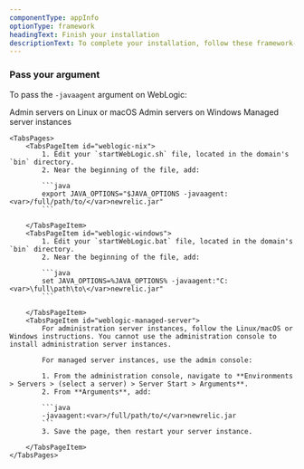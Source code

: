 ```yaml
---
componentType: appInfo
optionType: framework 
headingText: Finish your installation
descriptionText: To complete your installation, follow these framework-specific steps. If you need a different framework, select it at the top of this page.
---
```


### Pass your argument

To pass the `-javaagent` argument on WebLogic:

<Tabs>
	<TabsBar>
		<TabsBarItem id="weblogic-nix">Admin servers on Linux or macOS</TabsBarItem>
		<TabsBarItem id="weblogic-windows">Admin servers on Windows</TabsBarItem>
		<TabsBarItem id="weblogic-managed-server">Managed server instances</TabsBarItem>
	</TabsBar>

	<TabsPages>
		<TabsPageItem id="weblogic-nix">
            1. Edit your `startWebLogic.sh` file, located in the domain's `bin` directory.
            2. Near the beginning of the file, add:

            ```java
            export JAVA_OPTIONS="$JAVA_OPTIONS -javaagent:<var>/full/path/to/</var>newrelic.jar"
            ```

		</TabsPageItem>
		<TabsPageItem id="weblogic-windows">
            1. Edit your `startWebLogic.bat` file, located in the domain's `bin` directory.
            2. Near the beginning of the file, add:

            ```java
            set JAVA_OPTIONS=%JAVA_OPTIONS% -javaagent:"C:<var>\full\path\to\</var>newrelic.jar"
            ```

		</TabsPageItem>
		<TabsPageItem id="weblogic-managed-server">
            For administration server instances, follow the Linux/macOS or Windows instructions. You cannot use the administration console to install administration server instances.

            For managed server instances, use the admin console:

            1. From the administration console, navigate to **Environments > Servers > (select a server) > Server Start > Arguments**.
            2. From **Arguments**, add:

            ```java
            -javaagent:<var>/full/path/to/</var>newrelic.jar
            ```
            3. Save the page, then restart your server instance.

		</TabsPageItem>
	</TabsPages>
</Tabs>





